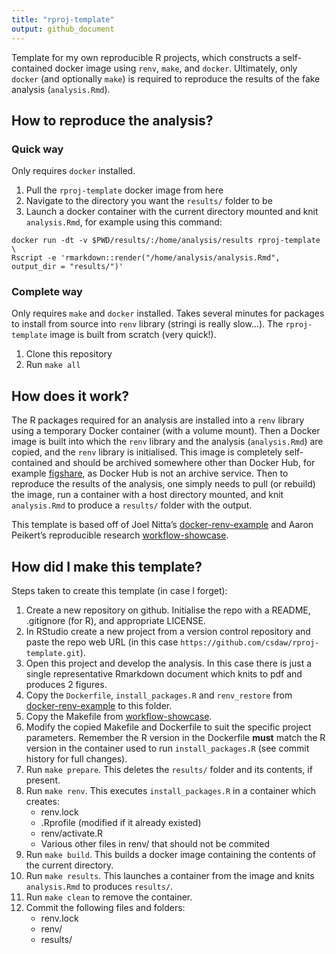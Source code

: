 ```yaml
---
title: "rproj-template"
output: github_document
---
```


Template for my own reproducible R projects, which constructs a self-contained
docker image using `renv`, `make`, and `docker`. Ultimately, only `docker`
(and optionally `make`) is 
required to reproduce the results of the fake analysis (`analysis.Rmd`).

## How to reproduce the analysis?

### Quick way

Only requires `docker` installed.

1. Pull the `rproj-template` docker image from here
2. Navigate to the directory you want the `results/` folder to be
3. Launch a docker container with the current directory mounted and knit `analysis.Rmd`, 
   for example using this command:

```
docker run -dt -v $PWD/results/:/home/analysis/results rproj-template \
Rscript -e 'rmarkdown::render("/home/analysis/analysis.Rmd", output_dir = "results/")'
```

### Complete way

Only requires `make` and `docker` installed. Takes several minutes for packages
to install from source into `renv` library (stringi is really slow...). 
The `rproj-template` image is built from scratch (very quick!).

1. Clone this repository
2. Run `make all`

## How does it work?

The R packages required for an analysis 
are installed into a `renv` library using a temporary Docker container (with a
volume mount). Then a Docker image is built into
which the `renv` library and the analysis (`analysis.Rmd`) are copied, and the
`renv` library is initialised. This 
image is completely self-contained and should be archived somewhere other than
Docker Hub, for example [figshare](https://figshare.com), as Docker Hub is not
an archive service. Then to reproduce the results of the analysis, one simply 
needs to pull (or rebuild) the image, run a container with a host directory 
mounted, and knit `analysis.Rmd` to produce a `results/` folder with the output.

This template is based off of 
Joel Nitta's [docker-renv-example](https://github.com/joelnitta/docker-renv-example)
and Aaron Peikert's reproducible research 
[workflow-showcase](https://github.com/aaronpeikert/workflow-showcase/tree/41e7bc740a9956dea743160aac24e88165b3ec33).

## How did I make this template?

Steps taken to create this template (in case I forget):

1. Create a new repository on github. Initialise the repo with a README,
.gitignore (for R), and appropriate LICENSE.
2. In RStudio create a new project from a version control repository and paste
the repo web URL (in this case `https://github.com/csdaw/rproj-template.git`).
3. Open this project and develop the analysis. In this case there is just a 
single representative Rmarkdown document which knits to pdf and produces 2 
figures.
5. Copy the `Dockerfile`, `install_packages.R` and `renv_restore` from 
[docker-renv-example](https://github.com/joelnitta/docker-renv-example) to this
folder.
6. Copy the Makefile from 
[workflow-showcase](https://github.com/aaronpeikert/workflow-showcase/tree/41e7bc740a9956dea743160aac24e88165b3ec33).
7. Modify the copied Makefile and Dockerfile to suit the specific project parameters.
Remember the R version in the Dockerfile **must** match the R version in the
container used to run `install_packages.R` (see commit history for full
changes).
8. Run `make prepare`. This deletes the `results/` folder and its contents, if present.
9. Run `make renv`. This executes `install_packages.R` in a container which
creates:
    - renv.lock
    - .Rprofile (modified if it already existed)
    - renv/activate.R
    - Various other files in renv/ that should not be commited
10. Run `make build`. This builds a docker image containing the contents of the
current directory.
11. Run `make results`. This launches a container from the image and knits
`analysis.Rmd` to produces `results/`.
12. Run `make clean` to remove the container.
13. Commit the following files and folders:
    - renv.lock
    - renv/
    - results/
